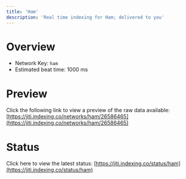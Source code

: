 ```yaml
---
title: 'Ham'
description: 'Real time indexing for Ham; delivered to you'
---
```


# Overview
- Network Key: `ham`
- Estimated beat time: 1000 ms

# Preview
Click the following link to view a preview of the raw data available: [https://jiti.indexing.co/networks/ham/26586465](https://jiti.indexing.co/networks/ham/26586465)

# Status
Click here to view the latest status: [https://jiti.indexing.co/status/ham](https://jiti.indexing.co/status/ham)

